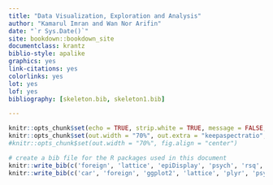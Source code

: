 ```yaml
---
title: "Data Visualization, Exploration and Analysis"
author: "Kamarul Imran and Wan Nor Arifin"
date: "`r Sys.Date()`"
site: bookdown::bookdown_site
documentclass: krantz
biblio-style: apalike
graphics: yes
link-citations: yes
colorlinks: yes
lot: yes
lof: yes
bibliography: [skeleton.bib, skeleton1.bib]

---
```


```r
knitr::opts_chunk$set(echo = TRUE, strip.white = TRUE, message = FALSE, error = FALSE)
knitr::opts_chunk$set(out.width = "70%", out.extra = "keepaspectratio", fig.asp = 1, fig.align = "center")
#knitr::opts_chunk$set(out.width = "70%", fig.align = "center")
```

```r
# create a bib file for the R packages used in this document
knitr::write_bib(c('foreign', 'lattice', 'epiDisplay', 'psych', 'rsq', 'MASS', 'car', 'broom'), file = 'skeleton.bib')
knitr::write_bib(c('car', 'foreign', 'ggplot2', 'lattice', 'plyr', 'psych'), file = 'skeleton1.bib')
```


